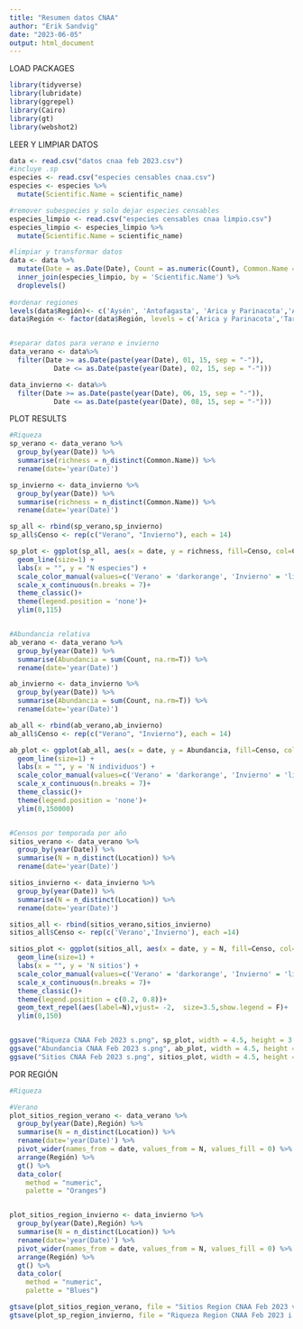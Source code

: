 ```yaml
---
title: "Resumen datos CNAA"
author: "Erik Sandvig"
date: "2023-06-05"
output: html_document
---
```


LOAD PACKAGES
```r
library(tidyverse)
library(lubridate)
library(ggrepel)
library(Cairo)
library(gt)
library(webshot2)
```

LEER Y LIMPIAR DATOS
```r
data <- read.csv("datos cnaa feb 2023.csv")
#incluye .sp
especies <- read.csv("especies censables cnaa.csv")
especies <- especies %>% 
  mutate(Scientific.Name = scientific_name)

#remover subespecies y solo dejar especies censables 
especies_limpio <- read.csv("especies censables cnaa limpio.csv")
especies_limpio <- especies_limpio %>% 
  mutate(Scientific.Name = scientific_name)

#limpiar y transformar datos
data <- data %>% 
  mutate(Date = as.Date(Date), Count = as.numeric(Count), Common.Name = as.factor(Common.Name), Scientific.Name = as.factor(Scientific.Name), Región = as.factor(State.Province), Location = as.factor(Location)) %>% 
  inner_join(especies_limpio, by = 'Scientific.Name') %>% 
  droplevels()
  
#ordenar regiones
levels(data$Región)<- c('Aysén', 'Antofagasta', 'Arica y Parinacota','Araucanía', 'Atacama', 'Bio-Bio', 'Coquimbo', "O'Higgins",'Los Lagos', 'Lor Ríos', 'Magallanes', 'Maule', 'Ñuble', 'Metropolitana', 'Tarapacá', 'Valparaíso')
data$Región <- factor(data$Región, levels = c('Arica y Parinacota','Tarapacá', 'Antofagasta', 'Atacama','Coquimbo','Valparaíso', 'Metropolitana',"O'Higgins",'Maule', 'Ñuble','Bio-Bio','Araucanía', 'Lor Ríos','Los Lagos', 'Aysén','Magallanes'))


#separar datos para verano e invierno 
data_verano <- data%>% 
  filter(Date >= as.Date(paste(year(Date), 01, 15, sep = "-")),
           Date <= as.Date(paste(year(Date), 02, 15, sep = "-")))

data_invierno <- data%>% 
  filter(Date >= as.Date(paste(year(Date), 06, 15, sep = "-")),
           Date <= as.Date(paste(year(Date), 08, 15, sep = "-")))
```

PLOT RESULTS
```r
#Riqueza
sp_verano <- data_verano %>%
  group_by(year(Date)) %>% 
  summarise(richness = n_distinct(Common.Name)) %>% 
  rename(date='year(Date)')

sp_invierno <- data_invierno %>%
  group_by(year(Date)) %>% 
  summarise(richness = n_distinct(Common.Name)) %>% 
  rename(date='year(Date)')

sp_all <- rbind(sp_verano,sp_invierno)
sp_all$Censo <- rep(c("Verano", "Invierno"), each = 14)

sp_plot <- ggplot(sp_all, aes(x = date, y = richness, fill=Censo, col=Censo)) +
  geom_line(size=1) +
  labs(x = "", y = "N especies") +
  scale_color_manual(values=c('Verano' = 'darkorange', 'Invierno' = 'lightblue'))+
  scale_x_continuous(n.breaks = 7)+
  theme_classic()+
  theme(legend.position = 'none')+
  ylim(0,115)


#Abundancia relativa
ab_verano <- data_verano %>%
  group_by(year(Date)) %>% 
  summarise(Abundancia = sum(Count, na.rm=T)) %>% 
  rename(date='year(Date)')

ab_invierno <- data_invierno %>%
  group_by(year(Date)) %>% 
  summarise(Abundancia = sum(Count, na.rm=T)) %>% 
  rename(date='year(Date)')

ab_all <- rbind(ab_verano,ab_invierno)
ab_all$Censo <- rep(c("Verano", "Invierno"), each = 14)

ab_plot <- ggplot(ab_all, aes(x = date, y = Abundancia, fill=Censo, col=Censo)) +
  geom_line(size=1) +
  labs(x = "", y = 'N individuos') +
  scale_color_manual(values=c('Verano' = 'darkorange', 'Invierno' = 'lightblue'))+
  scale_x_continuous(n.breaks = 7)+
  theme_classic()+
  theme(legend.position = 'none')+
  ylim(0,150000)


#Censos por temporada por año
sitios_verano <- data_verano %>% 
  group_by(year(Date)) %>% 
  summarise(N = n_distinct(Location)) %>% 
  rename(date='year(Date)')

sitios_invierno <- data_invierno %>% 
  group_by(year(Date)) %>% 
  summarise(N = n_distinct(Location)) %>% 
  rename(date='year(Date)')

sitios_all <- rbind(sitios_verano,sitios_invierno)
sitios_all$Censo <- rep(c('Verano','Invierno'), each =14)

sitios_plot <- ggplot(sitios_all, aes(x = date, y = N, fill=Censo, col=Censo)) +
  geom_line(size=1) +
  labs(x = "", y = 'N sitios') +
  scale_color_manual(values=c('Verano' = 'darkorange', 'Invierno' = 'lightblue'))+
  scale_x_continuous(n.breaks = 7)+
  theme_classic()+
  theme(legend.position = c(0.2, 0.8))+
  geom_text_repel(aes(label=N),vjust= -2,  size=3.5,show.legend = F)+
  ylim(0,150)


ggsave("Riqueza CNAA Feb 2023 s.png", sp_plot, width = 4.5, height = 3.5, dpi = 300, type = "cairo")
ggsave("Abundancia CNAA Feb 2023 s.png", ab_plot, width = 4.5, height = 3.5, dpi = 300, type = "cairo")
ggsave("Sitios CNAA Feb 2023 s.png", sitios_plot, width = 4.5, height = 3.5, dpi = 300, type = "cairo")
```

POR REGIÓN
```r
#Riqueza

#Verano
plot_sitios_region_verano <- data_verano %>%
  group_by(year(Date),Región) %>% 
  summarise(N = n_distinct(Location)) %>% 
  rename(date='year(Date)') %>% 
  pivot_wider(names_from = date, values_from = N, values_fill = 0) %>% 
  arrange(Región) %>%
  gt() %>% 
  data_color(
    method = "numeric",
    palette = "Oranges")


plot_sitios_region_invierno <- data_invierno %>%
  group_by(year(Date),Región) %>% 
  summarise(N = n_distinct(Location)) %>% 
  rename(date='year(Date)') %>% 
  pivot_wider(names_from = date, values_from = N, values_fill = 0) %>% 
  arrange(Región) %>%
  gt() %>% 
  data_color(
    method = "numeric",
    palette = "Blues")

gtsave(plot_sitios_region_verano, file = "Sitios Region CNAA Feb 2023 v.png")
gtsave(plot_sp_region_invierno, file = "Riqueza Region CNAA Feb 2023 i.png")

```

